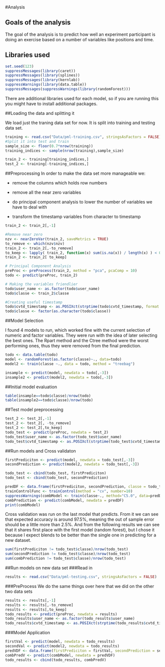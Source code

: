 #Analysis

## Goals of the analysis
The goal of the analysis is to predict how well an experiment participant is doing an exercise based on a number of variables like positions and time. 

## Libraries used
```r
set.seed(123)
suppressMessages(library(caret))
suppressMessages(library(splines))
suppressMessages(library(kernlab))
suppressWarnings(library(data.table))
suppressMessages(suppressWarnings(library(randomForest)))
```
There are additional libraries used for each model, so if you are running this you might have to install additional packages.

##Loading the data and splitting it

We load just the traning data set for now. It is split into training and testing data set.

```r
training <- read.csv("Data/pml-training.csv", stringsAsFactors = FALSE)
#Split it into test and train
sample_size <- floor(0.7*nrow(training))
training_indices <- sample(nrow(training),sample_size)

train_2 <- training[training_indices,]
test_2 <- training[-training_indices,]
```

##Preprocessing
In order to make the data set more manageable we:
 
- remove the columns which holds row numbers

- remove all the near zero variables

- do principal component analysis to lower the number of variables we have to deal with 

- transform the timestamp variables from character to timestamp

```r
train_2 <- train_2[,-1]

#Remove near zero 
nzv <- nearZeroVar(train_2, saveMetrics = TRUE)
to_remove <- which(nzv$nzv)
train_2 <- train_2[,-to_remove]
to_keep <- lapply( train_2, function(x) sum(is.na(x)) / length(x) ) < 0.1
train_2 <- train_2[ to_keep]

# Principal Component Analysis
preProc <- preProcess(train_2, method = "pca", pcaComp = 10)
todo <- predict(preProc, train_2)

# Making the variables friendlier
todo$user_name <- as.factor(todo$user_name)
todo$classe <- train_2$classe

#Creating useful timestamp
todo$cvtd_timestamp <- as.POSIXct(strptime(todo$cvtd_timestamp, format = "%d/%m/%Y %H:%M"))
todo$classe <- factor(as.character(todo$classe))
```

##Model Selection

I found 4 models to run, which worked fine with the current selection of numeric and factor variables. They were run  with the idea of later selecting the best ones. The Rpart method and the Ctree method were the worst performing ones, thus they were removed from the final prediction. 

```r
todo <- data.table(todo)
model <- randomForest(as.factor(classe)~., data=todo)
model2 <- train(classe ~., data = todo, method = "treebag")

insample <- predict(model, newdata = todo[,-3])
insample2 <- predict(model2, newdata = todo[,-3])
```

##Initial model evaluation
```r
table(insample==todo$classe)/nrow(todo)
table(insample2==todo$classe)/nrow(todo)

```
##Test model preprocessing

```r
test_2 <- test_2[,-1]
test_2 <- test_2[, -to_remove]
test_2 <- test_2[,to_keep]
todo_test <- predict(preProc, newdata = test_2)
todo_test$user_name <- as.factor(todo_test$user_name)
todo_test$cvtd_timestamp <- as.POSIXct(strptime(todo_test$cvtd_timestamp, format = "%d/%m/%Y %H:%M"))
```

##Run models and Cross validaton

```r
firstPrediciton <- predict(model, newdata = todo_test[,-3])
secondPrediction <- predict(model2, newdata = todo_test[,-3])

todo_test <- cbind(todo_test, firstPrediciton)
todo_test <- cbind(todo_test, secondPrediction)

predDF <- data.frame(firstPrediciton, secondPrediction, classe = todo_test$classe)
trainControlFunc <- trainControl(method = "cv", number=10)
suppressWarnings(combModel <- train(classe~., method="C5.0", data=predDF, trainControl = trainControlFunc))
combPrediction <- predict(combModel, newdata = predDF)
print(combModel)
```

Cross validation was run on the last model that predicts. From it we can see that expected accuracy is around 97.5%, meaning the out of sample error should be a little more than 2.5%. And from the following results we can see that it shares first place with the first model (random forest), but I chose it because I expect blends to be better than the single one in predicting for a new dataset.

```r
sum(firstPrediciton != todo_test$classe)/nrow(todo_test)
sum(secondPrediction != todo_test$classe)/nrow(todo_test)
sum(combPrediction != todo_test$classe)/nrow(todo_test)
```

##Run models on new data set
###Read in
```r
results <- read.csv("Data/pml-testing.csv", stringsAsFactors = FALSE)
```

###PreProcess
We do the same things over here that we did on the other two data sets

```r
results <- results[,-1]
results <- results[,-to_remove]
results <- results[,to_keep]
todo_results <- predict(preProc, newdata = results)
todo_results$user_name <- as.factor(todo_results$user_name)
todo_results$cvtd_timestamp <- as.POSIXct(strptime(todo_results$cvtd_timestamp, format = "%d/%m/%Y %H:%M"))
```

###Model Application
```r
firstVal <- predict(model, newdata = todo_results)
secondVal <- predict(model2, newdata = todo_results)
predVDF <- data.frame(firstPrediciton = firstVal, secondPrediction = secondVal)
combPredV <- predict(combModel, newdata = predVDF)
todo_results <- cbind(todo_results, combPredV)
```